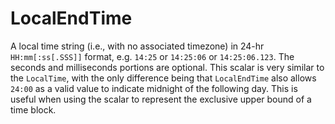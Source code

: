 # LocalEndTime

A local time string (i.e., with no associated timezone) in 24-hr `HH:mm[:ss[.SSS]]` format, e.g.
`14:25` or `14:25:06` or `14:25:06.123`. The seconds and milliseconds portions are optional. This
scalar is very similar to the `LocalTime`, with the only difference being that `LocalEndTime` also
allows `24:00` as a valid value to indicate midnight of the following day. This is useful when using
the scalar to represent the exclusive upper bound of a time block.
